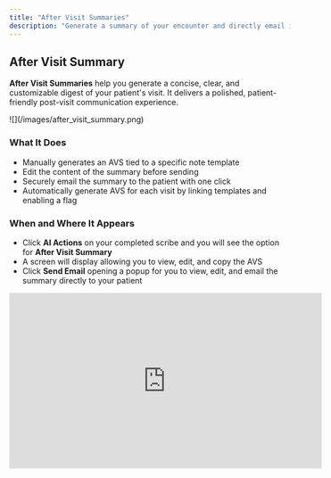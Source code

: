```yaml
---
title: "After Visit Summaries"
description: "Generate a summary of your encounter and directly email it to your patient in a single click."
---
```


## After Visit Summary

**After Visit Summaries** help you generate a concise, clear, and customizable digest of your patient's visit. It delivers a polished, patient-friendly post-visit communication experience.

<Frame>
  ![](/images/after_visit_summary.png)
</Frame>

### What It Does

- Manually generates an AVS tied to a specific note template
- Edit the content of the summary before sending
- Securely email the summary to the patient with one click
- Automatically generate AVS for each visit by linking templates and enabling a flag

### When and Where It Appears

- Click **AI Actions** on your completed scribe and you will see the option for **After Visit Summary**
- A screen will display allowing you to view, edit, and copy the AVS
- Click **Send Email** opening a popup for you to view, edit, and email the summary directly to your patient

<Frame>
  <iframe width="560" height="315" src="https://www.youtube.com/embed/T-IPe8U6Lyc?si=4XmW68TJK12OztLM" title="YouTube video player" frameborder="0" allow="accelerometer; autoplay; clipboard-write; encrypted-media; gyroscope; picture-in-picture; web-share" referrerpolicy="strict-origin-when-cross-origin" allowfullscreen />
</Frame>

### Customize your AVS

Your After Visit Summary can be customized with your own specific rules and guidelines to follow. Navigate to **AI Studio**, click on **After Visit Summary** and adjust your formatting\!

### Benefits

- Quickly summarize the visit with medically relevant context for your patient -- with goals, instructions, and next steps.
- Reduce time, energy, and our favorite... clicks spent to draft these manually.

<Info>
  For more information on details how to set this up, questions regarding enabling custom AVS templates per scribe template, or anything else, please contact sales or your customer support manager.
</Info>